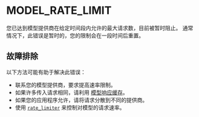 # MODEL_RATE_LIMIT

您已达到模型提供商在给定时间段内允许的最大请求数，目前被暂时阻止。
通常情况下，此错误是暂时的，您的限制会在一段时间后重置。

## 故障排除

以下方法可能有助于解决此错误：

- 联系您的模型提供商，要求提高速率限制。
- 如果许多传入请求相同，请利用 [模型响应缓存](/docs/how_to/chat_model_caching/)。
- 如果您的应用程序允许，请将请求分散到不同的提供商。
- 使用 [`rate_limiter`](/docs/how_to/chat_model_rate_limiting/) 来控制对模型的请求速率。